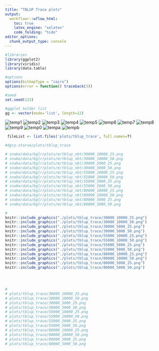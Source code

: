 ```yaml
---
title: "TBLUP Trace plots"
output:
  workflowr::wflow_html:
    toc: true
    latex_engine: "xelatex"
    code_folding: "hide"
editor_options:
  chunk_output_type: console
---
```

  
```r

#libraries
library(ggplot2)
library(viridis)
library(data.table)

#options
options(bitmapType = "cairo")
options(error = function() traceback(3))

#seed
set.seed(123)

#ggplot holder list
gg <- vector(mode='list', length=12)

```

![temp1](plots/tblup_trace/30000_10000_25.png)
![temp2](plots/tblup_trace/30000_10000_50.png)
![temp3](plots/tblup_trace/30000_5000_25.png)
![temp4](plots/tblup_trace/30000_5000_50.png)
![temp5](plots/tblup_trace/55000_10000_25.png)
![temp6](plots/tblup_trace/55000_10000_50.png)
![temp7](plots/tblup_trace/55000_5000_25.png)
![temp8](plots/tblup_trace/55000_5000_50.png)
![temp9](plots/tblup_trace/80000_10000_25.png)
![temp0](plots/tblup_trace/80000_10000_50.png)
![tempa](plots/tblup_trace/80000_5000_25.png)
![tempb](plots/tblup_trace/80000_5000_50.png)


```r


 fileList <- list.files('plots/tblup_trace', full.names=T)

#dgrp-starve/plots/tblup_trace

# snake/data/bglr/plots/m/tblup_nbt/30000_10000_25.png
# snake/data/bglr/plots/m/tblup_nbt/30000_10000_50.png
# snake/data/bglr/plots/m/tblup_nbt/30000_5000_25.png
# snake/data/bglr/plots/m/tblup_nbt/30000_5000_50.png
# snake/data/bglr/plots/m/tblup_nbt/55000_10000_25.png
# snake/data/bglr/plots/m/tblup_nbt/55000_10000_50.png
# snake/data/bglr/plots/m/tblup_nbt/55000_5000_25.png
# snake/data/bglr/plots/m/tblup_nbt/55000_5000_50.png
# snake/data/bglr/plots/m/tblup_nbt/80000_10000_25.png
# snake/data/bglr/plots/m/tblup_nbt/80000_10000_50.png
# snake/data/bglr/plots/m/tblup_nbt/80000_5000_25.png
# snake/data/bglr/plots/m/tblup_nbt/80000_5000_50.png

# 
knitr::include_graphics("./plots/tblup_trace/30000_10000_25.png")
knitr::include_graphics("./plots/tblup_trace/30000_10000_50.png")
knitr::include_graphics("./plots/tblup_trace/30000_5000_25.png")
knitr::include_graphics("./plots/tblup_trace/30000_5000_50.png")
knitr::include_graphics("./plots/tblup_trace/55000_10000_25.png")
knitr::include_graphics("./plots/tblup_trace/55000_10000_50.png")
knitr::include_graphics("./plots/tblup_trace/55000_5000_25.png")
knitr::include_graphics("./plots/tblup_trace/55000_5000_50.png")
knitr::include_graphics("./plots/tblup_trace/80000_10000_25.png")
knitr::include_graphics("./plots/tblup_trace/80000_10000_50.png")
knitr::include_graphics("./plots/tblup_trace/80000_5000_25.png")
knitr::include_graphics("./plots/tblup_trace/80000_5000_50.png")




# 
# plots/tblup_trace/30000_10000_25.png
# plots/tblup_trace/30000_10000_50.png
# plots/tblup_trace/30000_5000_25.png
# plots/tblup_trace/30000_5000_50.png
# plots/tblup_trace/55000_10000_25.png
# plots/tblup_trace/55000_10000_50.png
# plots/tblup_trace/55000_5000_25.png
# plots/tblup_trace/55000_5000_50.png
# plots/tblup_trace/80000_10000_25.png
# plots/tblup_trace/80000_10000_50.png
# plots/tblup_trace/80000_5000_25.png
# plots/tblup_trace/80000_5000_50.png


```






